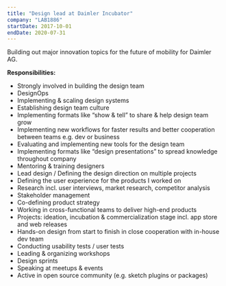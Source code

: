```yaml
---
title: "Design lead at Daimler Incubator"
company: "LAB1886"
startDate: 2017-10-01
endDate: 2020-07-31
---
```


Building out major innovation topics for the future of mobility for Daimler AG.

**Responsibilities:**
- Strongly involved in building the design team
- DesignOps
 - Implementing & scaling design systems
 - Establishing design team culture
 - Implementing formats like “show & tell” to share & help design team grow
 - Implementing new workflows for faster results and better cooperation between teams e.g. dev or business
 - Evaluating and implementing new tools for the design team
 - Implementing formats like “design presentations” to spread knowledge throughout company
 - Mentoring & training designers
- Lead design / Defining the design direction on multiple projects
- Defining the user experience for the products I worked on
- Research incl. user interviews, market research, competitor analysis
- Stakeholder management
- Co-defining product strategy
- Working in cross-functional teams to deliver high-end products
- Projects: ideation, incubation & commercialization stage incl. app store and web releases
- Hands-on design from start to finish in close cooperation with in-house dev team
- Conducting usability tests / user tests
- Leading & organizing workshops
- Design sprints
- Speaking at meetups & events
- Active in open source community (e.g. sketch plugins or packages)